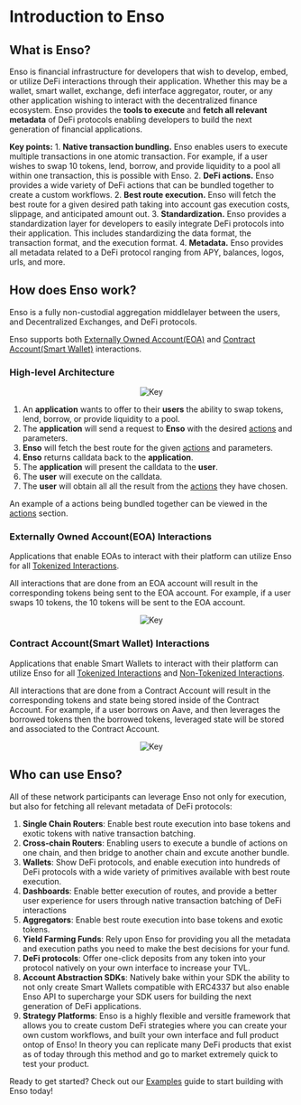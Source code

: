 

# Introduction to Enso

## What is Enso?

Enso is financial infrastructure for developers that wish to develop, embed, or utilize DeFi interactions through their application.  Whether this may be a wallet, smart wallet, exchange, defi interface aggregator, router, or any other application wishing to interact with the decentralized finance ecosystem. Enso provides the **tools to execute** and **fetch all relevant metadata** of DeFi protocols enabling developers to build the next generation of financial applications.

**Key points:**
    1. **Native transaction bundling.**  Enso enables users to execute multiple transactions in one atomic transaction.  For example, if a user wishes to swap 10 tokens, lend, borrow, and provide liquidity to a pool all within one transaction, this is possible with Enso.
    2. **DeFi actions.** Enso provides a wide variety of DeFi actions that can be bundled together to create a custom workflows.
    2. **Best route execution.**  Enso will fetch the best route for a given desired path taking into account gas execution costs, slippage, and anticipated amount out.
    3. **Standardization.**  Enso provides a standardization layer for developers to easily integrate DeFi protocols into their application.  This includes standardizing the data format, the transaction format, and the execution format.
    4. **Metadata.** Enso provides all metadata related to a DeFi protocol ranging from APY, balances, logos, urls, and more.


## How does Enso work?

Enso is a fully non-custodial aggregation middlelayer between the users, and Decentralized Exchanges, and DeFi protocols.  

Enso supports both [Externally Owned Account(EOA)](https://ethereum.org/en/developers/docs/accounts/#types-of-account) and [Contract Account(Smart Wallet)](https://ethereum.org/en/developers/docs/accounts/#types-of-account) interactions.

### High-level Architecture

<center><Image src={overview_img} alt="Key" width={500} height={500} /></center>

1. An **application** wants to offer to their **users** the ability to swap tokens, lend, borrow, or provide liquidity to a pool. 
2. The **application** will send a request to **Enso** with the desired [actions](../bundler-api/actions.mdx) and parameters.
3. **Enso** will fetch the best route for the given [actions](../bundler-api/actions.mdx) and parameters.
4. **Enso** returns calldata back to the **application**.
5. The **application** will present the calldata to the **user**.
6. The **user** will execute on the calldata.
7. The **user** will obtain all all the result from the [actions](../bundler-api/actions.mdx) they have chosen.

An example of a actions being bundled together can be viewed in the [actions](../bundler-api/actions.mdx) section.

### Externally Owned Account(EOA) Interactions

Applications that enable EOAs to interact with their platform can utilize Enso for all [Tokenized Interactions](../background/tokenizedVsNonTokenized/.mdx).

All interactions that are done from an EOA account will result in the corresponding tokens being sent to the EOA account.  For example, if a user swaps 10 tokens, the 10 tokens will be sent to the EOA account.

<center><Image src={eoa_img} alt="Key" width={500} height={500} /></center>



### Contract Account(Smart Wallet) Interactions

Applications that enable Smart Wallets to interact with their platform can utilize Enso for all [Tokenized Interactions](../background/tokenizedVsNonTokenized/tokenized.mdx) and [Non-Tokenized Interactions](../background/tokenizedVsNonTokenized/nonTokenized.mdx).

All interactions that are done from a Contract Account will result in the corresponding tokens and state being stored inside of the Contract Account.  For example, if a user borrows on Aave, and then leverages the borrowed tokens then the borrowed tokens, leveraged state will be stored and associated to the Contract Account.

<center><Image src={smart_img} alt="Key" width={500} height={500} /></center>


## Who can use Enso?

All of these network participants can leverage Enso not only for execution, but also for fetching all relevant metadata of DeFi protocols:

1. **Single Chain Routers**: Enable best route execution into base tokens and exotic tokens with native transaction batching.  
2. **Cross-chain Routers**: Enabling users to execute a bundle of actions on one chain, and then bridge to another chain and excute another bundle.
3. **Wallets**: Show DeFi protocols, and enable execution into hundreds of DeFi protocols with a wide variety of primitives available with best route execution.
4. **Dashboards**:  Enable better execution of routes, and provide a better user experience for users through native transaction batching of DeFi interactions
5. **Aggregators**:  Enable best route execution into base tokens and exotic tokens.
6. **Yield Farming Funds**: Rely upon Enso for providing you all the metadata and execution paths you need to make the best decisions for your fund.
7. **DeFi protocols**: Offer one-click deposits from any token into your protocol natively on your own interface to increase your TVL.
8. **Account Abstraction SDKs**: Natively bake within your SDK the ability to not only create Smart Wallets compatible with ERC4337 but also enable Enso API to supercharge your SDK users for building the next generation of DeFi applications.
9. **Strategy Platforms**: Enso is a highly flexible and versitle framework that allows you to create custom DeFi strategies where you can create your own custom workflows, and built your own interface and full product ontop of Enso! In theory you can replicate many DeFi products that exist as of today through this method and go to market extremely quick to test your product.



Ready to get started? Check out our [Examples](../examples/eoa/bundle-3positions.mdx) guide to start building with Enso today!